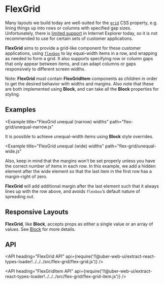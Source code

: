 <!--
Copyright (c) 2018-2019 Uber Technologies, Inc.

This source code is licensed under the MIT license found in the
LICENSE file in the root directory of this source tree.
-->




# FlexGrid

Many layouts we build today are well-suited for the [`grid`](https://developer.mozilla.org/en-US/docs/Web/CSS/grid) CSS property, e.g. lining things up into rows or columns with specified gap sizes. Unfortunately, there is [limited support](https://caniuse.com/#feat=css-grid) in Internet Explorer today, so it is not recommended to use for certain sets of customer applications.

**FlexGrid** aims to provide a grid-like component for these customer applications, using [`flexbox`](https://developer.mozilla.org/en-US/docs/Learn/CSS/CSS_layout/Flexbox) to lay equal-width items in a row, and wrapping as needed to form a grid. It also supports specifying row or column gaps that only appear between items, and can adapt columns or gaps responsively to different screen widths.

Note: **FlexGrid** must contain **FlexGridItem** components as children in order to get the desired behavior with widths and margins. Also note that these are both implemented using **Block**, and can take all the **Block** properties for styling.

## Examples

<Example title="FlexGrid basic usage" path="flex-grid/basic.js">
  <Basic />
</Example>

<Example
  title="FlexGrid unequal (narrow) widths"
  path="flex-grid/unequal-narrow.js"
>
  <UnequalNarrow />
</Example>

It is possible to achieve unequal-width items using **Block** style overrides.

<Example
  title="FlexGrid unequal (wide) widths"
  path="flex-grid/unequal-wide.js"
>
  <UnequalWide />
</Example>

Also, keep in mind that the margins won’t be set properly unless you have the correct number of items in each row. In this example, we add a hidden element after the wide element so that the last item in the first row has a margin-right of zero.

<Example title="FlexGrid missing items" path="flex-grid/missing.js">
  <Missing />
</Example>

**FlexGrid** will add additional margin after the last element such that it always lines up with the row above, and avoids `flexbox`’s default nature of spreading out.

## Responsive Layouts

**FlexGrid**, like **Block**, accepts props as either a single value or an array of values. See [Block](/components/block) for more details.

<Example title="FlexGrid responsive usage" path="flex-grid/responsive.js">
  <Responsive />
</Example>

## API

<API
  heading="FlexGrid API"
  api={require('!!@uber-web-ui/extract-react-types-loader!../../../src/flex-grid/flex-grid.js')}
/>

<API
  heading="FlexGridItem API"
  api={require('!!@uber-web-ui/extract-react-types-loader!../../../src/flex-grid/flex-grid-item.js')}
/>
